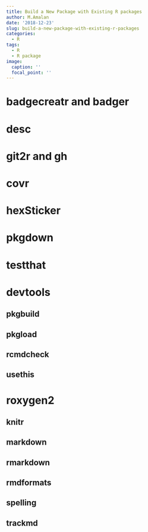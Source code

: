 ```yaml
---
title: Build a New Package with Existing R packages
author: M.Amalan
date: '2018-12-23'
slug: build-a-new-package-with-existing-r-packages
categories:
  - R
tags:
  - R
  - R package
image:
  caption: ''
  focal_point: ''
---
```


# badgecreatr and badger

[](https://cran.r-project.org/package=badgecreatr)
[](https://cran.r-project.org/package=badger)

# desc 

[](https://cran.r-project.org/package=desc)

# git2r and gh

[](https://cran.r-project.org/package=git2r)
[](https://cran.r-project.org/package=gh)

# covr

[](https://cran.r-project.org/package=covr)

# hexSticker

[](https://cran.r-project.org/package=hexSticker)

# pkgdown

[](https://cran.r-project.org/package=pkgdown)

# testthat

[](https://cran.r-project.org/package=testthat)

# devtools

[](https://cran.r-project.org/package=devtools)

## pkgbuild

[](https://cran.r-project.org/package=pkgbuild)

## pkgload

[](https://cran.r-project.org/package=pkgload)

## rcmdcheck 

[](https://cran.r-project.org/package=rcmdcheck)

## usethis

[](https://cran.r-project.org/package=usethis)

# roxygen2

[](https://cran.r-project.org/package=roxygen2)

## knitr 

[](https://cran.r-project.org/package=knitr)

## markdown

[](https://cran.r-project.org/package=markdown)

## rmarkdown

[](https://cran.r-project.org/package=rmarkdown)

## rmdformats

[](https://cran.r-project.org/package=rmdformats)

## spelling

[](https://cran.r-project.org/package=spelling)

## trackmd

[](https://github.com/ropenscilabs/trackmd)